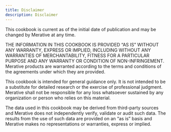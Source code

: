 ```yaml
---
title: Disclaimer
description: Disclaimer
---
```


This cookbook is current as of the initial date of publication and may be changed by Merative at any time.

THE INFORMATION IN THIS COOKBOOK IS PROVIDED “AS IS” WITHOUT ANY WARRANTY, EXPRESS OR IMPLIED, INCLUDING WITHOUT ANY WARRANTIES OF MERCHANTABILITY, FITNESS FOR A PARTICULAR PURPOSE AND ANY WARRANTY OR CONDITION OF NON-INFRINGEMENT.
Merative products are warranted according to the terms and conditions of the agreements under which they are provided.

This cookbook is intended for general guidance only. It is not intended to be a substitute for detailed research or the exercise of professional judgment.
Merative shall not be responsible for any loss whatsoever sustained by any organization or person who relies on this material.

The data used in this cookbook may be derived from third-party sources and Merative does not independently verify, validate or audit such data.
The results from the use of such data are provided on an “as is” basis and Merative makes no representations or warranties, express or implied.

